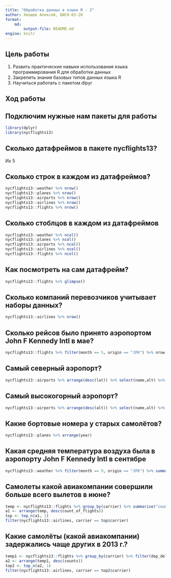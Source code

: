 ```yaml
---
title: "Обработка данных в языке R - 2"
author: Хвощев Алексей, БИСО-03-20
format: 
    md:
        output-file: README.md
engine: knitr
---
```


## Цель работы

1.  Развить практические навыки использования языка программирования R для обработки данных
2.  Закрепить знания базовых типов данных языка R
3.  Научиться работать с пакетом dlpyr

## Ход работы

## Подключим нужные нам пакеты для работы

```r
library(dplyr)
library(nycflights13)
```
## Сколько датафреймов в пакете nycflights13?

Их 5

## Сколько строк в каждом из датафреймов?
```r
nycflights13::weather %>% nrow()
nycflights13::planes %>% nrow()
nycflights13::airports %>% nrow()
nycflights13::airlines %>% nrow()
nycflights13::flights %>% nrow()
```

## Сколько стоблцов в каждом из датафреймов
```r
nycflights13::weather %>% ncol()
nycflights13::planes %>% ncol()
nycflights13::airports %>% ncol()
nycflights13::airlines %>% ncol()
nycflights13::flights %>% ncol()
```

## Как посмотреть на сам датафрейм?
```r
nycflights13::flights %>% glimpse()
```

## Сколько компаний перевозчиков учитывает наборы данных?
```r
nycflights13::airlines %>% nrow()
```

## Сколько рейсов было принято аэропортом John F Kennedy Intl в мае?
```r
nycflights13::flights %>% filter(month == 5, origin == "JFK") %>% nrow
```

## Самый северный аэропорт?
```r
nycflights13::airports %>% arrange(desc(lat)) %>% select(name,alt) %>% top_n(1)
```

## Самый высокогорный аэропорт?
```r
nycflights13::airports %>% arrange(desc(alt)) %>% select(name,alt) %>% top_n(1)
```

## Какие бортовые номера у старых самолётов?
```r
nycflights13::planes %>% arrange(year)
```

## Какая средняя температура воздуха была в аэропорту John F Kennedy Intl в сентябре
```r
nycflights13::weather %>% filter(month == 9, origin == "JFK") %>% summarise("temperature" = ((temp_mean = mean(temp, 0, na.rm = TRUE))-32)*0.55556)
```

## Самолеты какой авиакомпании совершили больше всего вылетов в июне?
```r
temp <- nycflights13::flights %>% group_by(carrier) %>% summarise("count_of_flights" = n())
a1 <- arrange(temp, desc(count_of_flights))
top <- top_n(a1, 1)
filter(nycflights13::airlines, carrier == top$carrier)
```

## Какие самолёты (какой авиакомпании) задержались чаще других в 2013 г.?
```r
temp1 <- nycflights13::flights %>% group_by(carrier) %>% filter(dep_delay > 0, arr_delay > 0) %>% summarise("counts" = n())
a2 <- arrange(temp1, desc(counts))
top2 <- top_n(a2, 1)
filter(nycflights13::airlines, carrier == top2$carrier)
```
